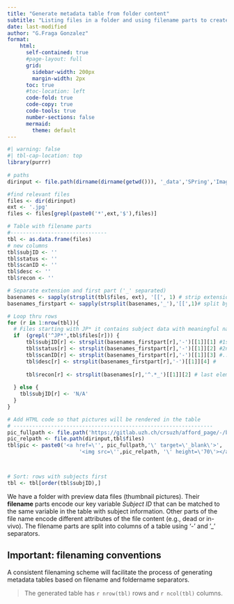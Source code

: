 ```yaml
---
title: "Generate metadata table from folder content"
subtitle: "Listing files in a folder and using filename parts to create a table" 
date: last-modified	
author: "G.Fraga Gonzalez"
format:
    html: 
      self-contained: true
      #page-layout: full
      grid:
        sidebar-width: 200px
        margin-width: 2px
      toc: true
      #toc-location: left
      code-fold: true
      code-copy: true
      code-tools: true
      number-sections: false
      mermaid:
        theme: default
---
```

 

```r
#| warning: false
#| tbl-cap-location: top 
library(purrr)
 
# paths
dirinput <- file.path(dirname(dirname(getwd())), '_data','SPring','Images')

#find relevant files 
files <- dir(dirinput)
ext <- '.jpg'
files <- files[grepl(paste0('*',ext,'$'),files)]

# Table with filename parts
#-------------------------------
tbl <- as.data.frame(files)
# new columns
tbl$subjID <- ''
tbl$status <- ''
tbl$scanID <- ''
tbl$desc <- ''
tbl$recon <- ''

# Separate extension and first part ('_' separated)
basenames <- sapply(strsplit(tbl$files, ext), '[[', 1) # strip extension 
basenames_firstpart <- sapply(strsplit(basenames,'_'),'[[',1)# split by underscore 

# Loop thru rows
for (r in 1:nrow(tbl)){
  # Files starting with JP* it contains subject data with meaningful nameparts
  if  (grepl('^JP*',tbl$files[r])) {
      tbl$subjID[r] <- strsplit(basenames_firstpart[r],'-')[[1]][1] #1st element splitted by '-'
      tbl$status[r] <- strsplit(basenames_firstpart[r],'-')[[1]][2] #2nd element splitted by '-'
      tbl$scanID[r] <- strsplit(basenames_firstpart[r],'-')[[1]][3] #...
      tbl$desc[r] <- strsplit(basenames_firstpart[r],'-')[[1]][4] #
      
      tbl$recon[r] <- strsplit(basenames[r],'^.*_')[[1]][2] # last element after '_'
  
  } else {
    tbl$subjID[r] <- 'N/A'
  }
}

# Add HTML code so that pictures will be rendered in the table 
# ----------------------------------------------------------------
pic_fullpath <- file.path('https://gitlab.uzh.ch/crsuzh/afford_page/-/blob/master/_data/SPring/Images',tbl$files)
pic_relpath <- file.path(dirinput,tbl$files)
tbl$pic <- paste0('<a href=\'', pic_fullpath,'\' target=\'_blank\'>', 
                       '<img src=\'',pic_relpath, '\' height=\'70\'></a>')



# Sort: rows with subjects first
tbl <- tbl[order(tbl$subjID),] 

```

We have a folder with preview data files (thumbnail pictures). Their **filename** parts encode our key variable  *Subject ID* that can be matched to the same variable in the table with subject information. Other parts of the file name encode different attributes of the file content (e.g., dead or in-vivo). The filename parts are split into columns of a table using '-' and '_' separators.

::: callout-tip
## Important: filenaming conventions
A consistent filenaming scheme will facilitate the process of generating metadata tables based on filename and foldername separators. 
:::

> The generated table has `r nrow(tbl)` rows and `r ncol(tbl)` columns.

 
